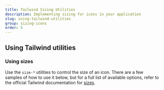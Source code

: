 ```yaml
---
title: Tailwind Sizing Utilities
description: Implementing sizing for icons in your application
slug: using-tailwind-utilities
group: sizing-icons
order: 5
---
```


## Using Tailwind utilities

### Using sizes

Use the `size-*` utilities to control the size of an icon. There are a few samples of how to use it below, but for a full list of available options, refer to the official Tailwind documentation for [sizes](https://tailwindcss.com/docs/size).
